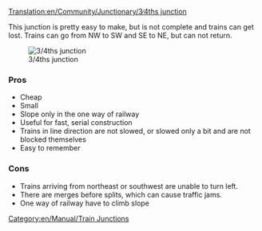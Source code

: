 [[Translation:en/Community/Junctionary/3∕4ths junction]]
{{fr/Traduction|en/Community/Junctionary/3∕4ths junction|0}}

{{en/Community/Junctionary/Navigation}}
This junction is pretty easy to make, but is not complete and trains can get lost.  Trains can go from NW to SW and SE to NE, but can not return.

[[File:en/Community/Junctionary/3.4ths junction.png|center|frame|3/4ths junction]]

===Pros===
*Cheap
*Small
*Slope only in the one way of railway
*Useful for fast, serial construction
*Trains in line direction are not slowed, or slowed only a bit and are not blocked themselves
*Easy to remember

===Cons===
*Trains arriving from northeast or southwest are unable to turn left.
*There are merges before splits, which can cause traffic jams.
*One way of railway have to climb slope

[[Category:en/Manual/Train Junctions]]